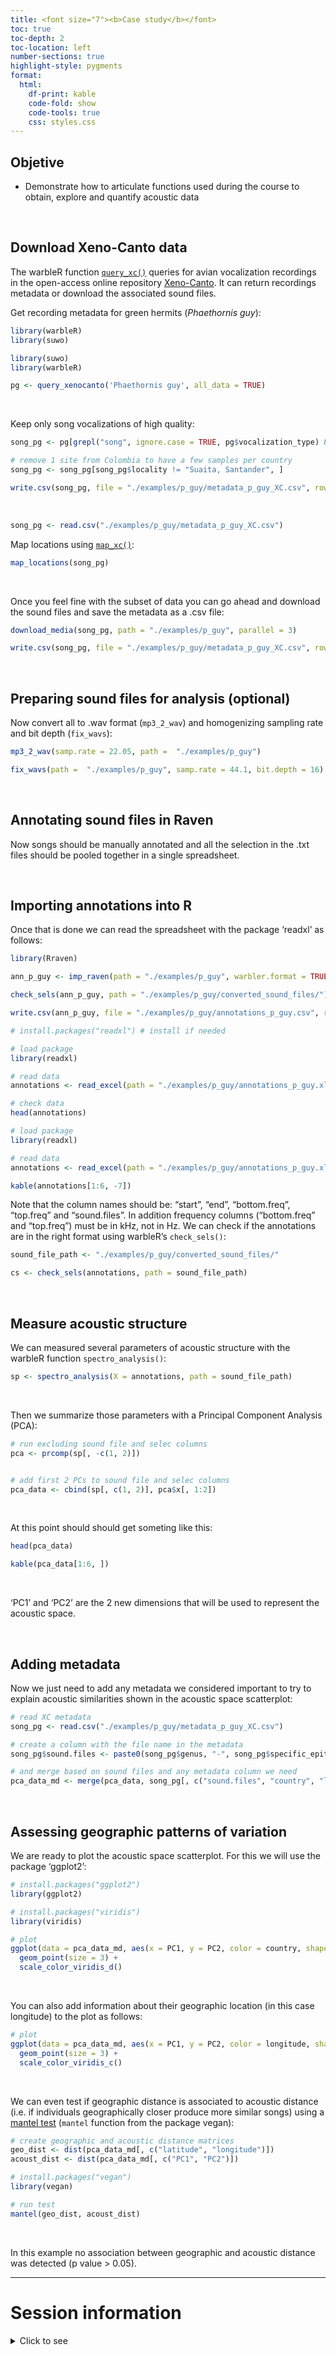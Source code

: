 ```yaml
---
title: <font size="7"><b>Case study</b></font>
toc: true
toc-depth: 2
toc-location: left
number-sections: true
highlight-style: pygments
format:
  html:
    df-print: kable
    code-fold: show
    code-tools: true
    css: styles.css
---
```


::: {.alert .alert-info}
## **Objetive** {.unnumbered .unlisted}

-   Demonstrate how to articulate functions used during the course to obtain, explore and quantify acoustic data
:::

 

## Download Xeno-Canto data

The warbleR function [`query_xc()`](https://marce10.github.io/warbleR/reference/query_xc.html) queries for avian vocalization recordings in the open-access online repository [Xeno-Canto](https://xeno-canto.org). It can return recordings metadata or download the associated sound files.

Get recording metadata for green hermits (*Phaethornis guy*):

```r
library(warbleR)
library(suwo)
```

```r

library(suwo)
library(warbleR)

pg <- query_xenocanto('Phaethornis guy', all_data = TRUE)

```

 

Keep only song vocalizations of high quality:

```r

song_pg <- pg[grepl("song", ignore.case = TRUE, pg$vocalization_type) & pg$quality == "A", ]

# remove 1 site from Colombia to have a few samples per country
song_pg <- song_pg[song_pg$locality != "Suaita, Santander", ]

```

```r
write.csv(song_pg, file = "./examples/p_guy/metadata_p_guy_XC.csv", row.names = FALSE)
```

 

```r
song_pg <- read.csv("./examples/p_guy/metadata_p_guy_XC.csv")
```

Map locations using [`map_xc()`](https://marce10.github.io/warbleR/reference/map_xc.html):

```r

map_locations(song_pg)

```

 

Once you feel fine with the subset of data you can go ahead and download the sound files and save the metadata as a .csv file:

```r

download_media(song_pg, path = "./examples/p_guy", parallel = 3)

write.csv(song_pg, file = "./examples/p_guy/metadata_p_guy_XC.csv", row.names = FALSE)

```

 

## Preparing sound files for analysis (optional)

Now convert all to .wav format (`mp3_2_wav`) and homogenizing sampling rate and bit depth (`fix_wavs`):

```r

mp3_2_wav(samp.rate = 22.05, path =  "./examples/p_guy")

fix_wavs(path =  "./examples/p_guy", samp.rate = 44.1, bit.depth = 16)

```

 

## Annotating sound files in Raven

Now songs should be manually annotated and all the selection in the .txt files should be pooled together in a single spreadsheet.

 

## Importing annotations into R

Once that is done we can read the spreadsheet with the package 'readxl' as follows:

```r

library(Rraven)

ann_p_guy <- imp_raven(path = "./examples/p_guy", warbler.format = TRUE)

check_sels(ann_p_guy, path = "./examples/p_guy/converted_sound_files/")

write.csv(ann_p_guy, file = "./examples/p_guy/annotations_p_guy.csv", row.names = FALSE)

```

```r
# install.packages("readxl") # install if needed

# load package
library(readxl)

# read data
annotations <- read_excel(path = "./examples/p_guy/annotations_p_guy.xlsx")

# check data
head(annotations)
```

```r

# load package
library(readxl)

# read data
annotations <- read_excel(path = "./examples/p_guy/annotations_p_guy.xlsx")

kable(annotations[1:6, -7])

```

Note that the column names should be: "start", "end", "bottom.freq", "top.freq" and "sound.files". In addition frequency columns ("bottom.freq" and "top.freq") must be in kHz, not in Hz. We can check if the annotations are in the right format using warbleR's `check_sels()`:

```r

sound_file_path <- "./examples/p_guy/converted_sound_files/"

cs <- check_sels(annotations, path = sound_file_path)

```

 

## Measure acoustic structure

We can measured several parameters of acoustic structure with the warbleR function `spectro_analysis()`:

```r

sp <- spectro_analysis(X = annotations, path = sound_file_path)

```

 

Then we summarize those parameters with a Principal Component Analysis (PCA):

```r

# run excluding sound file and selec columns
pca <- prcomp(sp[, -c(1, 2)])


# add first 2 PCs to sound file and selec columns
pca_data <- cbind(sp[, c(1, 2)], pca$x[, 1:2])

```

 

At this point should should get someting like this:

```r
head(pca_data)
```

```r
kable(pca_data[1:6, ])

```

 

'PC1' and 'PC2' are the 2 new dimensions that will be used to represent the acoustic space.

 

## Adding metadata

Now we just need to add any metadata we considered important to try to explain acoustic similarities shown in the acoustic space scatterplot:

```r

# read XC metadata
song_pg <- read.csv("./examples/p_guy/metadata_p_guy_XC.csv")

# create a column with the file name in the metadata
song_pg$sound.files <- paste0(song_pg$genus, "-", song_pg$specific_epithet, "-", song_pg$key, ".wav")

# and merge based on sound files and any metadata column we need
pca_data_md <- merge(pca_data, song_pg[, c("sound.files", "country", "latitude", "longitude")])

```

 

## Assessing geographic patterns of variation

We are ready to plot the acoustic space scatterplot. For this we will use the package 'ggplot2':

```r

# install.packages("ggplot2")
library(ggplot2)

# install.packages("viridis")
library(viridis)

# plot
ggplot(data = pca_data_md, aes(x = PC1, y = PC2, color = country, shape = country)) +
  geom_point(size = 3) + 
  scale_color_viridis_d()

```

 

You can also add information about their geographic location (in this case longitude) to the plot as follows:

```r

# plot
ggplot(data = pca_data_md, aes(x = PC1, y = PC2, color = longitude, shape = country)) +
  geom_point(size = 3) +
  scale_color_viridis_c()

```

 

We can even test if geographic distance is associated to acoustic distance (i.e. if individuals geographically closer produce more similar songs) using a [mantel test](https://en.wikipedia.org/wiki/Mantel_test) (`mantel` function from the package vegan):

```r

# create geographic and acoustic distance matrices
geo_dist <- dist(pca_data_md[, c("latitude", "longitude")])
acoust_dist <- dist(pca_data_md[, c("PC1", "PC2")])

# install.packages("vegan")
library(vegan)

# run test
mantel(geo_dist, acoust_dist)

```

 

In this example no association between geographic and acoustic distance was detected (p value \> 0.05).

------------------------------------------------------------------------

<!-- add packages used, system details and versions  -->

# Session information {.unnumbered .unlisted}

<details>
  <summary>Click to see</summary>
```r
#| echo: false

# if devtools is installed use devtools::session_info()
if (requireNamespace("devtools", quietly = TRUE)) {
  devtools::session_info()
} else {
  sessionInfo()
}

```
</details>
